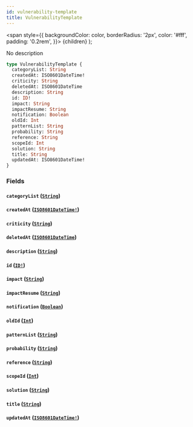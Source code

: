 ```yaml
---
id: vulnerability-template
title: VulnerabilityTemplate
---
```


<span
style={{
      backgroundColor: color,
      borderRadius: '2px',
      color: '#fff',
      padding: '0.2rem',
    }}>
{children}
</span>
);

No description

```graphql
type VulnerabilityTemplate {
  categoryList: String
  createdAt: ISO8601DateTime!
  criticity: String
  deletedAt: ISO8601DateTime
  description: String
  id: ID!
  impact: String
  impactResume: String
  notification: Boolean
  oldId: Int
  patternList: String
  probability: String
  reference: String
  scopeId: Int
  solution: String
  title: String
  updatedAt: ISO8601DateTime!
}
```

### Fields

#### `categoryList` ([`String`](/api/scalars/string))

#### `createdAt` ([`ISO8601DateTime!`](/api/scalars/iso-8601-date-time))

#### `criticity` ([`String`](/api/scalars/string))

#### `deletedAt` ([`ISO8601DateTime`](/api/scalars/iso-8601-date-time))

#### `description` ([`String`](/api/scalars/string))

#### `id` ([`ID!`](/api/scalars/id))

#### `impact` ([`String`](/api/scalars/string))

#### `impactResume` ([`String`](/api/scalars/string))

#### `notification` ([`Boolean`](/api/scalars/boolean))

#### `oldId` ([`Int`](/api/scalars/int))

#### `patternList` ([`String`](/api/scalars/string))

#### `probability` ([`String`](/api/scalars/string))

#### `reference` ([`String`](/api/scalars/string))

#### `scopeId` ([`Int`](/api/scalars/int))

#### `solution` ([`String`](/api/scalars/string))

#### `title` ([`String`](/api/scalars/string))

#### `updatedAt` ([`ISO8601DateTime!`](/api/scalars/iso-8601-date-time))
